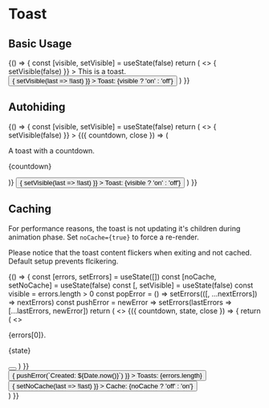 

<Meta title="MDX/Toast" />

# Toast

## Basic Usage

<Canvas>
  <Story name="Basic Usage">
    {() => {
      const [visible, setVisible] = useState(false)
      return (
        <>
          <Toast
            visible={visible}
            onClose={() => {
              setVisible(false)
            }}
          >
            This is a toast.
          </Toast>
          <button
            className="yobta-button-primary"
            type="button"
            onClick={() => {
              setVisible(last => !last)
            }}
          >
            Toast: {visible ? 'on' : 'off'}
          </button>
        </>
      )
    }}
  </Story>
</Canvas>

## Autohiding

<Canvas>
  <Story name="Autohiding">
    {() => {
      const [visible, setVisible] = useState(false)
      return (
        <>
          <Toast
            visible={visible}
            hideAfterSeconds={9}
            onClose={() => {
              setVisible(false)
            }}
          >
            {({ countdown, close }) => (
              <div>
                <p>A toast with a countdown.</p>
                <p className="yobta-badge yobta-paper-2-inversed">
                  {countdown}
                </p>
              </div>
            )}
          </Toast>
          <button
            className="yobta-button-primary"
            type="button"
            onClick={() => {
              setVisible(last => !last)
            }}
          >
            Toast: {visible ? 'on' : 'off'}
          </button>
        </>
      )
    }}
  </Story>
</Canvas>

## Caching

For performance reasons, the toast is not updating it's children during animation phase. Set `noCache={true}` to force a re-render.

Please notice that the toast content flickers when exiting and not cached. Default setup prevents flcikering.

<Canvas>
  <Story name="Caching">
    {() => {
      const [errors, setErrors] = useState([])
      const [noCache, setNoCache] = useState(false)
      const [, setVisible] = useState(false)
      const visible = errors.length > 0
      const popError = () => setErrors(([, ...nextErrors]) => nextErrors)
      const pushError = newError =>
        setErrors(lastErrors => [...lastErrors, newError])
      return (
        <>
          <Toast visible={visible} noCache={noCache} onClose={popError}>
            {({ countdown, state, close }) => {
              return (
                <>
                  <div>
                    <p>{errors[0]}.</p>
                    <p className="yobta-badge yobta-paper-2-inversed">
                      {state}
                    </p>
                  </div>
                  <button
                    className="yobta-button p-0 rounded-full w-8 h-8"
                    onClick={close}
                  >
                    <Cross />
                  </button>
                </>
              )
            }}
          </Toast>
          <div className="flex gap-x-2">
            <button
              className="yobta-button-primary"
              type="button"
              onClick={() => {
                pushError(`Created: ${Date.now()}`)
              }}
            >
              Toasts: {errors.length}
            </button>
            <button
              className="yobta-button-secondary"
              type="button"
              onClick={() => {
                setNoCache(last => !last)
              }}
            >
              Cache: {noCache ? 'off' : 'on'}
            </button>
          </div>
        </>
      )
    }}
  </Story>
</Canvas>
